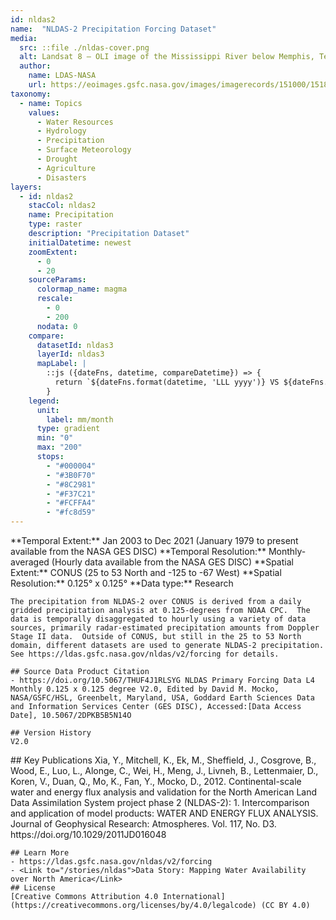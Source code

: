 ```yaml
---
id: nldas2
name:  "NLDAS-2 Precipitation Forcing Dataset"
media:
  src: ::file ./nldas-cover.png
  alt: Landsat 8 — OLI image of the Mississippi River below Memphis, Tennessee on September 16, 2023 at near record low water levels, limiting barge shipments, threatening drinking water supplies, agriculture, and ecosystems.y.
  author:
    name: LDAS-NASA
    url: https://eoimages.gsfc.nasa.gov/images/imagerecords/151000/151897/mississippi_oli_2023259_lrg.jpg
taxonomy:
  - name: Topics
    values:
      - Water Resources
      - Hydrology
      - Precipitation
      - Surface Meteorology
      - Drought    
      - Agriculture
      - Disasters       
layers:
  - id: nldas2
    stacCol: nldas2
    name: Precipitation
    type: raster
    description: "Precipitation Dataset"
    initialDatetime: newest
    zoomExtent:
      - 0
      - 20
    sourceParams:
      colormap_name: magma
      rescale:
        - 0
        - 200
      nodata: 0
    compare:
      datasetId: nldas3
      layerId: nldas3
      mapLabel: |
        ::js ({dateFns, datetime, compareDatetime}) => {
          return `${dateFns.format(datetime, 'LLL yyyy')} VS ${dateFns.format(compareDatetime, 'LLL yyyy')}`;
        }
    legend:
      unit:
        label: mm/month    
      type: gradient
      min: "0"
      max: "200"
      stops:
        - "#000004"
        - "#3B0F70"
        - "#8C2981"
        - "#F37C21"
        - "#FCFFA4"
        - "#fc8d59"
---
```

<Block>
  <Prose>
    **Temporal Extent:** Jan 2003 to Dec 2021 (January 1979 to present available from the NASA GES DISC)   
    **Temporal Resolution:** Monthly-averaged (Hourly data available from the NASA GES DISC)    
    **Spatial Extent:** CONUS (25 to 53 North and -125 to -67 West)  
    **Spatial Resolution:** 0.125° x 0.125°    
    **Data type:** Research <br />
    
    The precipitation from NLDAS-2 over CONUS is derived from a daily gridded precipitation analysis at 0.125-degrees from NOAA CPC.  The data is temporally disaggregated to hourly using a variety of data sources, primarily radar-estimated precipitation amounts from Doppler Stage II data.  Outside of CONUS, but still in the 25 to 53 North domain, different datasets are used to generate NLDAS-2 precipitation.  See https://ldas.gsfc.nasa.gov/nldas/v2/forcing for details.

    ## Source Data Product Citation
    - https://doi.org/10.5067/THUF4J1RLSYG NLDAS Primary Forcing Data L4 Monthly 0.125 x 0.125 degree V2.0, Edited by David M. Mocko, NASA/GSFC/HSL, Greenbelt, Maryland, USA, Goddard Earth Sciences Data and Information Services Center (GES DISC), Accessed:[Data Access Date], 10.5067/2DPKB5B5N14O
    
    ## Version History
    V2.0

  </Prose>
</Block>
<Block>
  <Prose>
    ## Key Publications
    Xia, Y., Mitchell, K., Ek, M., Sheffield, J., Cosgrove, B., Wood, E., Luo, L., Alonge, C., Wei, H., Meng, J., Livneh, B., Lettenmaier, D., Koren, V., Duan, Q., Mo, K., Fan, Y., Mocko, D., 2012. Continental-scale water and energy flux analysis and validation for the North American Land Data Assimilation System project phase 2 (NLDAS-2): 1. Intercomparison and application of model products: WATER AND ENERGY FLUX ANALYSIS. Journal of Geophysical Research: Atmospheres. Vol. 117, No. D3.  https://doi.org/10.1029/2011JD016048    
    
    ## Learn More
    - https://ldas.gsfc.nasa.gov/nldas/v2/forcing
    - <Link to="/stories/nldas">Data Story: Mapping Water Availability over North America</Link>
    ## License
    [Creative Commons Attribution 4.0 International](https://creativecommons.org/licenses/by/4.0/legalcode) (CC BY 4.0)

  </Prose>
</Block>
